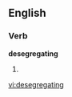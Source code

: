 
==English==

===Verb===
'''desegregating'''

# {{present participle of|[[desegregate]]}}

[[vi:desegregating]]